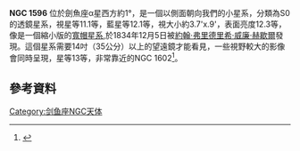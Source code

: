 {{Galaxy
| name = [[New_General_Catalogue|NGC]] 1596
| image = 
|caption= 
| credit= 
| epoch = [[J2000|J2000]]
| type = S0
| ra = {{RA|4|27|38}}
| dec = {{DEC|-55|1|35}}
| dist_ly =
| z = 0,004983
| appmag_v = 11.1
| size_v =  3,7' × 0,9'
| constellation name = [[劍魚座|劍魚座]]
| notes = 
| names = PGC 15153, ESO 157-31, AM 0426-550
}}

'''NGC 1596''' 位於劍魚座α星西方約1°，是一個以側面朝向我們的小星系，分類為S0的透鏡星系，視星等11.1等，藍星等12.1等，視大小約3.7'x.9'，表面亮度12.3等，像是一個縮小版的[[M104|寬帽星系]],於1834年12月5日被[[約翰·弗里德里希·威廉·赫歇爾|約翰·弗里德里希·威廉·赫歇爾]]發現。這個星系需要14吋（35公分）以上的望遠鏡才能看見，一些視野較大的影像會同時呈現，星等13等，非常靠近的NGC 1602<ref>{{Cite web |url=http://msowww.anu.edu.au/cas/southerncross/sc_199802.html |title=存档副本 |accessdate=2009-08-11 |archive-date=2008-10-15 |archive-url=https://web.archive.org/web/20081015200511/http://msowww.anu.edu.au/cas/southerncross/sc_199802.html |dead-url=no }}</ref>。

== 參考資料 ==
{{reflist}}


{{NGCReference|1596}}
{{Catalogs|NGC=1596}}

[[Category:剑鱼座NGC天体|Category:剑鱼座NGC天体]]